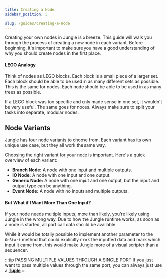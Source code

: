 ```yaml
---
title: Creating a Node
sidebar_position: 5

slug: /guides/creating-a-node
---
```



<VideoPlayer url="https://youtu.be/3gN3DpWn6cs"/>

Creating your own nodes in Jungle is a breeze. This guide will walk you through the process of creating a new node in
each variant. Before beginning, it's important to make sure you have a good understanding of why you should create nodes
in the first place.

#### LEGO Analogy

Think of nodes as LEGO blocks. Each block is a small piece of a larger set. Each block should be able to be used in as
many different sets as possible. This is the same for nodes. Each node should be able to be used in as many trees as 
possible.

If a LEGO block was too specific and only made sense in one set, it wouldn't be very useful. The same goes for nodes.
Always make sure to split your tasks into separate, modular nodes.

## Node Variants

Jungle has four node variants to choose from. Each variant has its own unique use case, but they all work the same way.

Choosing the right variant for your node is important. Here's a quick overview of each variant:
- **Branch Node:** A node with one input and multiple outputs.
- **IO Node:** A node with one input and one output.
- **Generic Node:** A node with one input and one output, but the input and output type can be anything.
- **Event Node:** A node with no inputs and multiple outputs.

#### But What if I Want More Than One Input?

If your node needs multiple inputs, more than likely, you're likely using Jungle in the wrong way. Due to how the Jungle
runtime works, as soon as a node is started, all port call data should be available.

While it would be totally possible to implement another parameter to the `OnStart` method that could explicitly mark the
inputted data and mark which input it came from, this would make Jungle more of a visual scripter than a sequencer.

:::tip PASSING MULTIPLE VALUES THROUGH A SINGLE PORT
If you just want to pass multiple values through the same port, you can always just use a
**[Tuple](https://learn.microsoft.com/en-us/dotnet/csharp/language-reference/builtin-types/value-tuples)**
:::
